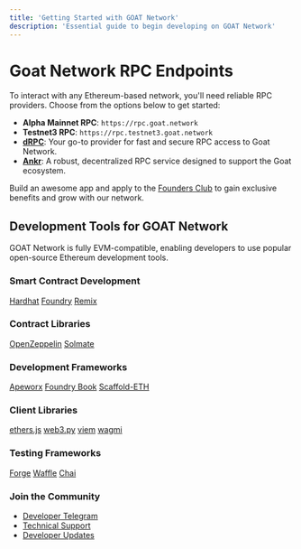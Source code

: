 ```yaml
---
title: 'Getting Started with GOAT Network'
description: 'Essential guide to begin developing on GOAT Network'
---
```


# Goat Network RPC Endpoints

To interact with any Ethereum-based network, you'll need reliable RPC providers. Choose from the options below to get started:

- **Alpha Mainnet RPC**: `https://rpc.goat.network`
- **Testnet3 RPC**: `https://rpc.testnet3.goat.network`
- **[dRPC](https://drpc.org/chainlist/goat)**: Your go-to provider for fast and secure RPC access to Goat Network.
- **[Ankr](https://www.ankr.com/rpc/goat/)**: A robust, decentralized RPC service designed to support the Goat ecosystem.

Build an awesome app and apply to the [Founders Club](https://founders.goat.network/) to gain exclusive benefits and grow with our network.

## Development Tools for GOAT Network

GOAT Network is fully EVM-compatible, enabling developers to use popular open-source Ethereum development tools.

<div className="tools-grid">
  <div className="tool-category">
    <h3>Smart Contract Development</h3>
    <div className="tool-buttons">
      <a href="https://hardhat.org" target="_blank" rel="noopener noreferrer" className="tool-button">Hardhat</a>
      <a href="https://getfoundry.sh" target="_blank" rel="noopener noreferrer" className="tool-button">Foundry</a>
      <a href="https://remix.ethereum.org" target="_blank" rel="noopener noreferrer" className="tool-button">Remix</a>
    </div>
  </div>

  <div className="tool-category">
    <h3>Contract Libraries</h3>
    <div className="tool-buttons">
      <a href="https://www.openzeppelin.com/contracts" target="_blank" rel="noopener noreferrer" className="tool-button">OpenZeppelin</a>
      <a href="https://github.com/transmissions11/solmate" target="_blank" rel="noopener noreferrer" className="tool-button">Solmate</a>
    </div>
  </div>

  <div className="tool-category">
    <h3>Development Frameworks</h3>
    <div className="tool-buttons">
      <a href="https://github.com/ApeWorX/ape" target="_blank" rel="noopener noreferrer" className="tool-button">Apeworx</a>
      <a href="https://book.getfoundry.sh" target="_blank" rel="noopener noreferrer" className="tool-button">Foundry Book</a>
      <a href="https://github.com/scaffold-eth/scaffold-eth-2" target="_blank" rel="noopener noreferrer" className="tool-button">Scaffold-ETH</a>
    </div>
  </div>

  <div className="tool-category">
    <h3>Client Libraries</h3>
    <div className="tool-buttons">
      <a href="https://docs.ethers.org" target="_blank" rel="noopener noreferrer" className="tool-button">ethers.js</a>
      <a href="https://web3py.readthedocs.io" target="_blank" rel="noopener noreferrer" className="tool-button">web3.py</a>
      <a href="https://viem.sh" target="_blank" rel="noopener noreferrer" className="tool-button">viem</a>
      <a href="https://wagmi.sh" target="_blank" rel="noopener noreferrer" className="tool-button">wagmi</a>
    </div>
  </div>

  <div className="tool-category">
    <h3>Testing Frameworks</h3>
    <div className="tool-buttons">
      <a href="https://github.com/foundry-rs/foundry/tree/master/forge" target="_blank" rel="noopener noreferrer" className="tool-button">Forge</a>
      <a href="https://getwaffle.io" target="_blank" rel="noopener noreferrer" className="tool-button">Waffle</a>
      <a href="https://www.chaijs.com" target="_blank" rel="noopener noreferrer" className="tool-button">Chai</a>
    </div>
  </div>
</div>

<style>
{`
  .tools-grid {
    display: grid;
    gap: 2rem;
    padding: 1rem;
    max-width: 1200px;
    margin: 2rem auto;
  }

  .tool-category {
    background: #242424;
    border-radius: 12px;
    padding: 1.5rem;
    box-shadow: 0 4px 6px rgba(0, 0, 0, 0.1);
  }

  .tool-category h3 {
    color: #FAF186;
    margin: 0 0 1rem 0;
    font-size: 1.2rem;
    font-weight: 600;
  }

  .tool-buttons {
    display: flex;
    flex-wrap: wrap;
    gap: 0.75rem;
  }

  .tool-button {
    background: #000000;
    color: #FFE155;
    padding: 0.75rem 1.25rem;
    border-radius: 8px;
    text-decoration: none;
    border: 1px solid #B58F3B;
    font-size: 0.95rem;
    font-weight: 500;
    transition: all 0.2s ease-in-out;
  }

  .tool-button:hover {
    background: #FAF186;
    color: #000000;
    border-color: #FAF186;
    transform: translateY(-1px);
  }

  @media (max-width: 768px) {
    .tools-grid {
      grid-template-columns: 1fr;
    }

    .tool-button {
      width: 100%;
      text-align: center;
    }
  }
`}
</style>

### Join the Community
- [Developer Telegram](https://t.me/+He2b1t9Bh2ZiMzZh)
- [Technical Support](https://founders.goat.network/)
- [Developer Updates](https://twitter.com/goatnetwork)
